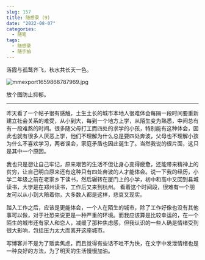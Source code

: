```yaml
---
slug: 157
title: 随想录 (9)
date: "2022-08-07"
categories: 
  - 随笔
tags: 
  - 随想录
  - 随手拍
---
```



落霞与孤鹜齐飞，秋水共长天一色。

![mmexport1659868787969.jpg](https://imgurl.zburu.com/images/2022/08/07/62ef97ac2f8ee.jpg)

放个图防止抑郁。

---

昨天看了一个帖子很有感触，土生土长的城市本地人很难体会每隔一段时间要重新建立社会关系的难受，从小到大，每到一个地方上学，从陌生变为熟悉，中间总有有一段难熬的时间。很多随父母打工而四处的求学的小孩，特别能有这种体会，因此也就有很多人厌恶上学，他们不理解为什么总是要四处奔波，父母也不理解小孩为什么不喜欢学习，两者误会，家庭矛盾也因此诞生了。当然我说的很片面，这只是其中一个原因。

我也只是想让自己牢记，原来艰苦的生活不但让身心变得疲惫，还能带来精神上的贫穷，让自己明白原来还有这种只有四处奔波的人才能体会。说一下我的经历，小学二年级之前在老家乡下读书，然后辗转在厦门上的小学，初中和高中又回到县城读书，大学是在郑州读书，工作后又来到杭州。
看着这个时间段，很难有一个朋友可以从小到大陪着你，大多数人都是这样，悲哀又现实。

踏入工作之后，应该是更能体会，一个人在陌生的城市，除了工作好像也没有其他事可以做，对于社恐来说更是一种严重的环境。而我应该算是比较幸运的，在一个陌生的城市还有家人和恋人，减缓了那种焦虑感，但我认识的一些人确是情绪受到很大影响，包括压力太大而离开这座城市。

写博客并不是为了贩卖焦虑，而且觉得有些话不吐不为快，在文字中发泄情绪也是一种良好的方法，为了明天的生活慢慢加油。